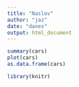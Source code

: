 ```yaml
---
title: "Naslov"
author: "jaz"
date: "danes"
output: html_document
---
```


```r
summary(cars)
plot(cars)
as.data.frame(cars)
```

```r
library(knitr)
```